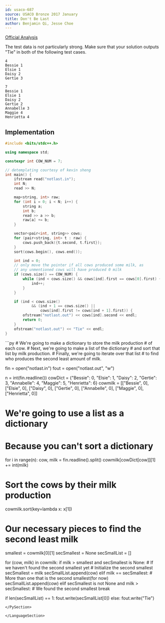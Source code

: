 ```yaml
---
id: usaco-687
source: USACO Bronze 2017 January
title: Don't Be Last
author: Benjamin Qi, Jesse Choe
---
```


[Official Analysis](http://www.usaco.org/current/data/sol_notlast_bronze_jan17.html)

The test data is not particularly strong. Make sure that your solution outputs
"Tie" in both of the following test cases.

```
4
Bessie 1
Elsie 1
Daisy 2
Gertie 3
```

```
7
Bessie 1
Elsie 1
Daisy 2
Gertie 2
Annabelle 3
Maggie 4
Henrietta 4
```

<LanguageSection>

<CPPSection>

## Implementation

```cpp
#include <bits/stdc++.h>

using namespace std;

constexpr int COW_NUM = 7;

// detemplating courtesy of kevin sheng
int main() {
	ifstream read("notlast.in");
	int N;
	read >> N;

	map<string, int> raw;
	for (int i = 0; i < N; i++) {
		string a;
		int b;
		read >> a >> b;
		raw[a] += b;
	}

	vector<pair<int, string>> cows;
	for (pair<string, int> t : raw) {
		cows.push_back({t.second, t.first});
	}
	sort(cows.begin(), cows.end());

	int ind = 0;
	// only move the pointer if all cows produced some milk, as
	// any unmentioned cows will have produced 0 milk
	if (cows.size() == COW_NUM) {
		while (ind < cows.size() && cows[ind].first == cows[0].first) {
			ind++;
		}
	}

	if (ind < cows.size()
			&& (ind + 1 == cows.size() ||
				cows[ind].first != cows[ind + 1].first)) {
		ofstream("notlast.out") << cows[ind].second << endl;
		return 0;
	}
	ofstream("notlast.out") << "Tie" << endl;
}
```

</CPPSection>

<PySection>
```py
# We're going to make a dictionary to store the milk production
# of each cow.
# Next, we're going to make a list of the dictionary
# and sort that list by milk production.
# Finally, we're going to iterate over that list
# to find who produces the second least amount of milk.

fin = open("notlast.in")
fout = open("notlast.out", "w")

n = int(fin.readline())
cowDict = {"Bessie": 0,
           "Elsie": 1,
           "Daisy": 2,
           "Gertie": 3,
           "Annabelle": 4,
           "Maggie": 5,
           "Henrietta": 6}
cowmilk = [["Bessie", 0], ["Elsie", 0], ["Daisy", 0], ["Gertie", 0],
           ["Annabelle", 0], ["Maggie", 0], ["Henrietta", 0]]
# We're going to use a list as a dictionary
# Because you can't sort a dictionary

for i in range(n):
    cow, milk = fin.readline().split()
    cowmilk[cowDict[cow]][1] += int(milk)

# Sort the cows by their milk production
cowmilk.sort(key=lambda x: x[1])

# Our necessary pieces to find the second least milk
smallest = cowmilk[0][1]
secSmallest = None
secSmallList = []

for (cow, milk) in cowmilk:
    if milk > smallest and secSmallest is None:
        # If we haven't found the second smallest yet
        # Initialize the second smallest
        secSmallest = milk
        secSmallList.append(cow)
    elif milk == secSmallest:
        # More than one that is the second smallest(for now)
        secSmallList.append(cow)
    elif secSmallest is not None and milk > secSmallest:
        # We found the second smallest
        break

if len(secSmallList) == 1:
    fout.write(secSmallList[0])
else:
    fout.write("Tie")
```
</PySection>

</LanguageSection>
